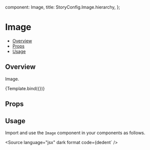
  component: Image,
  title: StoryConfig.Image.hierarchy,
};

<Meta title={meta.title} component={meta.component} />


# Image

- [Overview](#overview)
- [Props](#props)
- [Usage](#usage)

## Overview

Image.

<Canvas>
  <Story
    name="Overview"
    args={{src: 'https://oxygen-ui.vercel.app/assets/images/oxygen-ui/oxygen-ui-logo.svg'}}
  >
    {Template.bind({})}
  </Story>
</Canvas>

## Props

<ArgsTable story="Overview" />

## Usage

Import and use the `Image` component in your components as follows.

<Source
  language="jsx"
  dark
  format
  code={dedent`
/>
